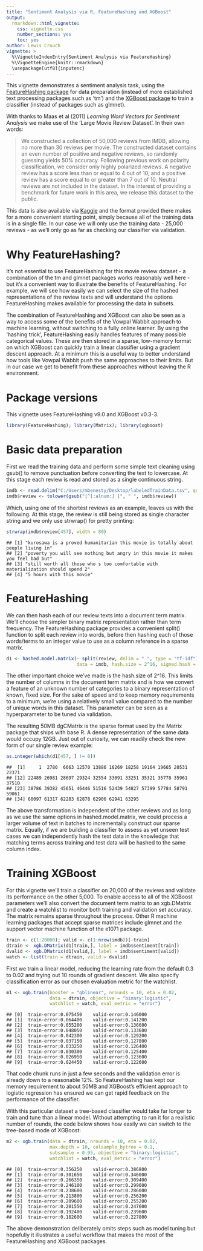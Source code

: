 ```yaml
---
title: "Sentiment Analysis via R, FeatureHashing and XGBoost"
output: 
  rmarkdown::html_vignette:
    css: vignette.css
    number_sections: yes
    toc: yes
author: Lewis Crouch
vignette: >
  %\VignetteIndexEntry{Sentiment Analysis via FeatureHashing}
  %\VignetteEngine{knitr::rmarkdown}
  \usepackage[utf8]{inputenc}
---
```


This vignette demonstrates a sentiment analysis task, using the [FeatureHashing package](https://github.com/wush978/FeatureHashing) for data preparation (instead of more established text processing packages such as 'tm') and the [XGBoost package](https://github.com/dmlc/xgboost) to train a classifier (instead of packages such as glmnet).

With thanks to Maas et al (2011) *Learning Word Vectors for Sentiment Analysis* we make use of the 'Large Movie Review Dataset'. In their own words:

> We constructed a collection of 50,000 reviews from IMDB, allowing no more than 30 reviews per movie. The constructed dataset contains an even number of positive and negative reviews, so randomly guessing yields 50% accuracy. Following previous work on polarity classification, we consider only highly polarized reviews. A negative review has a score less than or equal to 4 out of 10, and a positive review has a score equal to or greater than 7 out of 10. Neutral reviews are not included in the dataset. In the interest of providing a benchmark for future work in this area, we release this dataset to the public.

This data is also available via [Kaggle](https://www.kaggle.com/c/word2vec-nlp-tutorial) and the format provided there makes for a more convenient starting point, simply because all of the training data is in a single file. In our case we will only use the training data - 25,000 reviews - as we'll only go as far as checking our classifier via validation.  

Why FeatureHashing?
===================

It's not essential to use FeatureHashing for this movie review dataset - a combination of the tm and glmnet packages works reasonably well here - but it's a convenient way to illustrate the benefits of FeatureHashing. For example, we will see how easily we can select the size of the hashed representations of the review texts and will understand the options FeatureHashing makes available for processing the data in subsets.

The combination of FeatureHashing and XGBoost can also be seen as a way to access some of the benefits of the Vowpal Wabbit approach to machine learning, without switching to a fully online learner. By using the 'hashing trick', FeatureHashing easily handles features of many possible categorical values. These are then stored in a sparse, low-memory format on which XGBoost can quickly train a linear classifier using a gradient descent approach. At a minimum this is a useful way to better understand how tools like Vowpal Wabbit push the same approaches to their limits. But in our case we get to benefit from these approaches without leaving the R environment.

Package versions
================

This vignette uses FeatureHashing v9.0 and XGBoost v0.3-3.


```r
library(FeatureHashing); library(Matrix); library(xgboost)
```

Basic data preparation
======================

First we read the training data and perform some simple text cleaning using gsub() to remove punctuation before converting the text to lowercase. At this stage each review is read and stored as a single continuous string.


```r
imdb <- read.delim("C:/Users/mbenesty/Desktop/labeledTrainData.tsv", quote = "", as.is = T)
imdb$review <- tolower(gsub("[^[:alnum:] ]", " ", imdb$review))
```

Which, using one of the shortest reviews as an example, leaves us with the following. At this stage, the review is still being stored as single character string and we only use strwrap() for pretty printing:


```r
strwrap(imdb$review[457], width = 80)
```

```
## [1] "kurosawa is a proved humanitarian this movie is totally about people living in" 
## [2] "poverty you will see nothing but angry in this movie it makes you feel bad but" 
## [3] "still worth all those who s too comfortable with materialization should spend 2"
## [4] "5 hours with this movie"
```

FeatureHashing
==============

We can then hash each of our review texts into a document term matrix. We'll choose the simpler binary matrix representation rather than term frequency. The FeatureHashing package provides a convenient split() function to split each review into words, before then hashing each of those words/terms to an integer value to use as a column reference in a sparse matrix. 


```r
d1 <- hashed.model.matrix(~ split(review, delim = " ", type = "tf-idf"),
                          data = imdb, hash.size = 2^16, signed.hash = FALSE)
```

The other important choice we've made is the hash.size of 2^16. This limits the number of columns in the document term matrix and is how we convert a feature of an unknown number of categories to a binary representation of known, fixed size. For the sake of speed and to keep memory requirements to a minimum, we're using a relatively small value compared to the number of unique words in this dataset. This parameter can be seen as a hyperparameter to be tuned via validation.

The resulting 50MB dgCMatrix is the sparse format used by the Matrix package that ships with base R. A dense representation of the same data would occupy 12GB. Just out of curiosity, we can readily check the new form of our single review example: 


```r
as.integer(which(d1[457, ] != 0))
```

```
##  [1]     1  2780  6663 12570 13886 16269 18258 19164 19665 20531 22371
## [12] 22489 26981 28697 29324 32554 33091 33251 35321 35778 35961 37510
## [23] 38786 39382 45651 46446 51516 52439 54827 57399 57784 58791 59061
## [34] 60097 61317 62283 62878 62906 62941 63295
```

The above transformation is independent of the other reviews and as long as we use the same options in hashed.model.matrix, we could process a larger volume of text in batches to incrementally construct our sparse matrix. Equally, if we are building a classifier to assess as yet unseen test cases we can independently hash the test data in the knowledge that matching terms across training and test data will be hashed to the same column index.

Training XGBoost
================

For this vignette we'll train a classifier on 20,000 of the reviews and validate its performance on the other 5,000. To enable access to all of the XGBoost parameters we'll also convert the document term matrix to an xgb.DMatrix and create a watchlist to monitor both training and validation set accuracy. The matrix remains sparse throughout the process. Other R machine learning packages that accept sparse matrices include glmnet and the support vector machine function of the e1071 package.


```r
train <- c(1:20000); valid <- c(1:nrow(imdb))[-train]
dtrain <- xgb.DMatrix(d1[train,], label = imdb$sentiment[train])
dvalid <- xgb.DMatrix(d1[valid,], label = imdb$sentiment[valid])
watch <- list(train = dtrain, valid = dvalid)
```

First we train a linear model, reducing the learning rate from the default 0.3 to 0.02 and trying out 10 rounds of gradient descent. We also specify classification error as our chosen evaluation metric for the watchlist.


```r
m1 <- xgb.train(booster = "gblinear", nrounds = 10, eta = 0.02,
                data = dtrain, objective = "binary:logistic",
                watchlist = watch, eval_metric = "error")
```

```
## [0]  train-error:0.075450    valid-error:0.146000
## [1]  train-error:0.064400    valid-error:0.141200
## [2]  train-error:0.055200    valid-error:0.136600
## [3]  train-error:0.048050    valid-error:0.133600
## [4]  train-error:0.042300    valid-error:0.129200
## [5]  train-error:0.037150    valid-error:0.127800
## [6]  train-error:0.033250    valid-error:0.126400
## [7]  train-error:0.030300    valid-error:0.125400
## [8]  train-error:0.026950    valid-error:0.123600
## [9]  train-error:0.024450    valid-error:0.122600
```

That code chunk runs in just a few seconds and the validation error is already down to a reasonable 12%. So FeatureHashing has kept our memory requirement to about 50MB and XGBoost's efficient approach to logistic regression has ensured we can get rapid feedback on the performance of the classifier.

With this particular dataset a tree-based classifier would take far longer to train and tune than a linear model. Without attempting to run it for a realistic number of rounds, the code below shows how easily we can switch to the tree-based mode of XGBoost:


```r
m2 <- xgb.train(data = dtrain, nrounds = 10, eta = 0.02, 
                max.depth = 10, colsample_bytree = 0.1,
                subsample = 0.95, objective = "binary:logistic",
                watchlist = watch, eval_metric = "error")
```

```
## [0]  train-error:0.356250    valid-error:0.386800
## [1]  train-error:0.301650    valid-error:0.346000
## [2]  train-error:0.266350    valid-error:0.309400
## [3]  train-error:0.246100    valid-error:0.299600
## [4]  train-error:0.238600    valid-error:0.286000
## [5]  train-error:0.213800    valid-error:0.256200
## [6]  train-error:0.209600    valid-error:0.255200
## [7]  train-error:0.201550    valid-error:0.247600
## [8]  train-error:0.192400    valid-error:0.239600
## [9]  train-error:0.182600    valid-error:0.227800
```

The above demonstration deliberately omits steps such as model tuning but hopefully it illustrates a useful workflow that makes the most of the FeatureHashing and XGBoost packages. 
